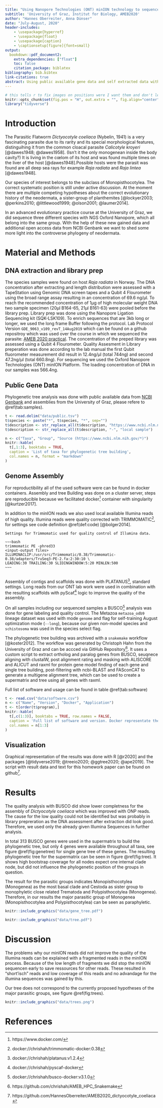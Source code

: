 ```yaml
---
title: "Using Nanopore Technologies (ONT) minION technology to sequence <i>Dictyocotyle coeliaca</i> and align in phylogenetic"
subtitle: 'University of Graz, Institut for Biology, AMEB2020'
author: "Hannes Oberreiter, Anna Dünser"
date: "July-August, 2020"
header-includes:
    - \usepackage{hyperref}
    - \usepackage{float}
    - \usepackage{caption}
    - \captionsetup[figure]{font=small}
output:
  bookdown::pdf_document2:
    extra_dependencies: ["float"]
    toc: false
    citation_package: biblatex
bibliography: bib.bibtex
link-citations: true
abstract: Using public available gene data and self extracted data with NGS technology to tertermine the systematic position in the neodermata. BUSO complete genes were used for tree building. 
---
```

```r
# this tells r to fix images on positions were I want them and don't let LaTeX shuffle them around like crazy
knitr::opts_chunk$set(fig.pos = "H", out.extra = "", fig.align="center")
library("tidyverse")
```

# Introduction

The Parasitic Flatworm *Dictyocotyle coeliaca* (Nybelin, 1941) is a very fascinating parasite due to its rarity and its special morphological features, distinguihing it from the common cloacal parasite *Calicotyle kroyeri* [@dawes1948; @dawes1958]. (Isn't it the only monogenean inside the body cavity?) It is living in the cœlom of its host and was found multiple times on the liver of the host [@dawes1948].Possible hosts were the parasit was found are all deep sea rays for example *Raja radiata* and *Raja lintea* [@dawes1948].

Our species of interest belongs to the subclass of Monopisthocotylea. The correct systematic position is still under active discussion. At the moment there are multiple competing hypotheses about the correct evolutionary history of the neodermata, a sister-group of planthemites [@lockyer2003; @perkins2010; @littlewood1999; @olson2001; @laumer2014].

In an advanced evolutionary practice course at the University of Graz, we did sequence three different species with NGS Oxford Nanopore, which all belong into the same group. With the help of these new gained data and additional open access data from NCBI Genbank we want to shed some more light into the controverse phylogeny of neodermata.

# Material and Methods

## DNA extraction and library prep

The species samples were found on host *Raja radiata* in Norway. The DNA concentration after extracting and length distribution were assessed with a TapeStation using Genomic DNA screen tapes and a Qubit 4 Flourometer using the broad range assay resulting in an concentration of 69.6 ng/µl. To reach the recommended concentration of 1µg of high molecular weight DNA two sample specimen (20µl B164-65, 21µl B161-63) were pooled before the library prep. Library prep was done using the Nanopore Ligation Sequencing kit (SQK-LSK109). To enrich sequences that are 3kb long or longer, we used the long frame Buffer following the protocol. Lab Protocol Version `GDE_9063_v109_revT_14Aug2019` which can be found on a github repositroy which was used over the course in which we sequenced the parasite: [AMEB 2020 practical](https://github.com/chrishah/AMEB_2020_practical).
The concentration of the preped library was assessed using a Qubit 4 Flourometer. Quality Assesment in Library preperation was done according to the lab manual the first Qubit fluorometer measurement did result in 12.4ng/µl (total 744ng) and second 47.2ng/µl (total 660.8ng). For sequencing we used the Oxford Nanopore Technologies (ONT) minION Platform. The loading concentration of DNA in our samples was 566.4ng.

## Public Gene Data

Phylogenetic tree analysis was done with public available data from [NCBI Genbank](https://www.ncbi.nlm.nih.gov) and assemblies from the University of Graz, please refere to \@ref(tab:samples).


```r
t <- read.delim("data/public.tsv")
t$species <- paste("*", t$species, "*", sep="")
t$description <- str_replace_all(t$description, "https://www.ncbi.nlm.nih.gov/", "")
t$description <- str_replace_all(t$description, "-", "local sample")

n <- c("Taxa", "Group", "Source (https://www.ncbi.nlm.nih.gov/*)")
knitr::kable(
  t[,1:3], booktabs = TRUE,
  caption = 'List of taxa for phylogenetic tree building',
  col.names = n, format = "markdown"
)

```

## Genome Assembly

For reproductibility all of the used software were can be found in docker containers. Assembly and tree Building was done on a cluster server, steps are reproducible because we facilitated docker^[https://www.docker.com/] container with singularity [@kurtzer2017].

In addition to the minION reads we also used local available Illumina reads of high quality. Illumina reads were quality corrected with TRIMMOMATIC^[docker://chrishah/trimmomatic-docker:0.38], for settings see code definition \@ref(def:code) [@bolger2014].

```definition
Settings for Trimmomatic used for quality control of Illumina data.

~~~bash
trimmomatic PE -phred33
<input-output files>
ILLUMINACLIP:/usr/src/Trimmomatic/0.38/Trimmomatic-0.38/adapters/TruSeq3-PE-2.fa:2:30:10 \
LEADING:30 TRAILING:30 SLIDINGWINDOW:5:20 MINLEN:500
~~~
  
```

Assembly of contigs and scaffolds was done with PLATANUS^[docker://chrishah/platanus:v1.2.4], standard settings. Long reads from our ONT lab work were used in combination with the resulting scaffolds with pyScaf^[docker://chrishah/pyscaf-docker] logic to improve the quality of the assembly.

On all samples including our sequenced samples a BUSCO^[docker://chrishah/busco-docker:v3.1.0] analysis was done for gene labeling and quality control. The Metazoa `metazoa_odb9` lineage dataset was used with mode `genome` and flag for self-training August optimization mode (`--long`), because our given non-model species and `schistosoma` was used in the species select flag.

The phylogenetic tree building was archived with a `snakemake` workflow [@koster2012]. The workflow was generated by Christoph Hahn from the University of Graz and can be accced via GitHub Repository^[https://github.com/chrishah/AMEB_HPC_Snakemake]. It uses a custom script to extract ortholog and paralog genes from BUSCO, seuqnece aligning with clustalW, post alignment rating and masking with ALISCORE and ALICUT and raxml for protein gene model finding of each gene and single tree building, post-filtering with ncbi-BLAST and FASconCAT to generate a multigene alignment tree, which can be used to create a supermatrix and tree using all genes with raxml.

Full list of software and usage can be found in table \@ref(tab:software)

```r
t <- read.csv("data/software.csv")
n <- c("Name", "Version", "Docker", "Application")
t <- t[order(t$program),]
knitr::kable(
  t[,c(1:3)], booktabs = TRUE, row.names = FALSE,
  caption = 'Full list of software and version. Docker representate the link to the docker ID, if local is given no docker container was used and the software was installed locally on the cluster server. Application is the short version of usage for the software.',
  col.names = n[1:3]
)

```

## Visualization

Graphical representation of the results was done with R [@r2020] and the packages [@tidyverse2019; @treeio2020; @ggtree2020; @ape2019]. The script with result data and text for this homework paper can be found on github^[https://github.com/HannesOberreiter/AMEB2020_dictyocotyle_coeliaca].

# Results

The quality analysis with BUSCO did show lower completness for the assembly of *Dictyocotyle coeliaca* which was improved with ONP reads. The cause for the low quality could not be identified but was probably in library prepreration as the DNA assessment after extraction did look good. Therefore, we used only the already given Illumina Sequences in further analysis.

In total 313 BUSCO genes were used in the supermatrix to build the phylogenetic tree, but only 4 genes were available throughout all taxa, see figure \@ref(fig:genetree) for single gene tree of these genes. The resulting phylogenetic tree for the supermatrix can be seen in figure \@ref(fig:tree). It shows high bootstrap coverage for all nodes expect one internal clade node, but did not influence the phylogenetic position of the groups in question. 

The result for the parasitic groups indicates Monopisthocotylea (Monogenea) as the most basal clade and Cestoda as sister group to monophyletic close related Trematoda and Polypisthocotylea (Monogenea). Therefore, in our results the major parasitic group of Monogenea (Monopisthocotylea and Polypisthocotylea) can be seen as paraphyletic. 

```r
knitr::include_graphics("data/gene_tree.pdf")
```

```r
knitr::include_graphics("data/tree.pdf")
```

# Discussion

The problems why our minION reads did not improve the quality of the Illumina reads can be explained with a fragmented reads in the minION process. Because of the low length of fragments we did stop the minION sequencen early to save ressources for other reads. These resulted in "short'isch" reads and low coverage of this reads and no advandage for the illumina sequences was gained by this.

Our tree does not correspond to the currently proposed hypotheses of the major parasitic groups, see figure \@ref(fig:trees).

```r
knitr::include_graphics("data/trees.png")
```

# References
